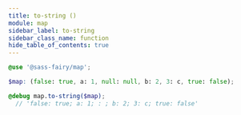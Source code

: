 ```yaml
---
title: to-string ()
module: map
sidebar_label: to-string
sidebar_class_name: function
hide_table_of_contents: true
---
```


<FieldDetails />

```scss
@use '@sass-fairy/map';

$map: (false: true, a: 1, null: null, b: 2, 3: c, true: false);

@debug map.to-string($map);
  // 'false: true; a: 1; : ; b: 2; 3: c; true: false'
```
